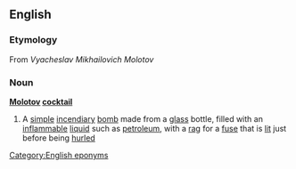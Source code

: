 ==English==
===Etymology===
From ''Vyacheslav Mikhailovich Molotov''
===Noun===
{{wikipedia}}
'''[[Molotov]] [[cocktail]]'''

#A [[simple]] [[incendiary]] [[bomb]] made from a [[glass]] bottle, filled with an [[inflammable]] [[liquid]] such as [[petroleum]], with a [[rag]] for a [[fuse]] that is [[lit]] just before being [[hurled]]

[[Category:English eponyms]]